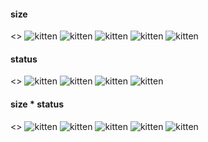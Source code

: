 


<Meta title="Planning Center|UI Kit:Elements" />

#### size

<Preview>
  <Story name="avatar:size">
    <>
      <img data-avatar src={image} alt="kitten" data-avatar="size:xs" />
      <img data-avatar src={image} alt="kitten" data-avatar="size:sm" />
      <img data-avatar src={image} alt="kitten" data-avatar="size:md" />
      <img data-avatar src={image} alt="kitten" data-avatar="size:lg" />
      <img data-avatar src={image} alt="kitten" data-avatar="size:xl" />
    </>
  </Story>
</Preview>

#### status

<Preview>
  <Story name="avatar:status">
    <>
      <img data-avatar src={image} alt="kitten" data-avatar="status:" />
      <img data-avatar src={image} alt="kitten" data-avatar="status:default" />
      <img data-avatar src={image} alt="kitten" data-avatar="status:success" />
      <img data-avatar src={image} alt="kitten" data-avatar="status:error" />
    </>
  </Story>
</Preview>

#### size \* status

<Preview>
  <Story name="avatar:size by status">
    <>
      <img
        data-avatar
        src={image}
        alt="kitten"
        data-avatar="size:xs status:error"
      />
      <img
        data-avatar
        src={image}
        alt="kitten"
        data-avatar="size:sm status:error"
      />
      <img
        data-avatar
        src={image}
        alt="kitten"
        data-avatar="size:md status:error"
      />
      <img
        data-avatar
        src={image}
        alt="kitten"
        data-avatar="size:lg status:error"
      />
      <img
        data-avatar
        src={image}
        alt="kitten"
        data-avatar="size:xl status:error"
      />
    </>
  </Story>
</Preview>

